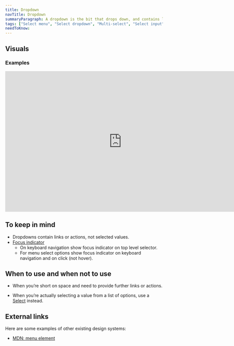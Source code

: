 ```yaml
---
title: Dropdown
navTitle: Dropdown
summaryParagraph: A dropdown is the bit that drops down, and contains links or actions, NOT selected values.
tags: ["Select menu", "Select dropdown", "Multi-select", "Select input"]
needToKnow:
---
```



## Visuals

### Examples

<iframe style="border: none;" width="744" height="450" src="https://www.figma.com/embed?embed_host=share&url=https%3A%2F%2Fwww.figma.com%2Ffile%2Fe3TyAOZKfLg9cA01Iy1Mgm%2FKaizen-Site-embed%3Fnode-id%3D1319%253A0" allowfullscreen></iframe>

## To keep in mind

*   Dropdowns contain links or actions, not selected values.
*   [Focus indicator](/guidelines/interaction-states)
    * On keyboard navigation show focus indicator on top level selector.
    * For menu select options show focus indicator on keyboard navigation and on click (not hover).


## When to use and when not to use

<WhenToUseAndWhenNotToUse>
<WhenToUse>

*   When you’re short on space and need to provide further links or actions.

</WhenToUse>
<WhenNotToUse>

*   When you’re actually selecting a value from a list of options, use a [Select](/components/select) instead.

</WhenNotToUse>
</WhenToUseAndWhenNotToUse>


## External links

Here are some examples of other existing design systems:

- [MDN: menu element](https://developer.mozilla.org/en-US/docs/Web/HTML/Element/menu)

